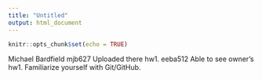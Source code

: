 ```yaml
---
title: "Untitled"
output: html_document
---
```


```r
knitr::opts_chunk$set(echo = TRUE)
```
Michael Bardfield mjb627
Uploaded there hw1. eeba512
Able to see owner's hw1.
Familiarize yourself with Git/GitHub.

